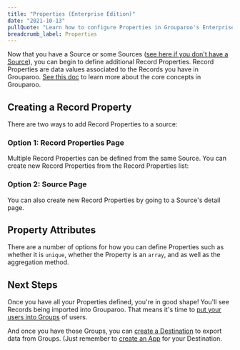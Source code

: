 ```yaml
---
title: "Properties (Enterprise Edition)"
date: "2021-10-13"
pullQuote: "Learn how to configure Properties in Grouparoo's Enterprise Edition."
breadcrumb_label: Properties
---
```


Now that you have a Source or some Sources ([see here if you don't have a Source](/docs/running/ui-enterprise/sources)), you can begin to define additional Record Properties. Record Properties are data values associated to the Records you have in Grouparoo. [See this doc](/docs/getting-started/product-concepts) to learn more about the core concepts in Grouparoo.

## Creating a Record Property

There are two ways to add Record Properties to a source:

### Option 1: Record Properties Page

Multiple Record Properties can be defined from the same Source. You can create new Record Properties from the Record Properties list:

<ImageInBrowserFrame
  centered
  alt="New Record Properties"
  src="/images/docs/guides/new-record-properties.png"
  width={1808}
  height={846}
/>

### Option 2: Source Page

You can also create new Record Properties by going to a Source's detail page.

<ImageInBrowserFrame
  centered
  alt="New Record Properties Source Details"
  src="/images/docs/guides/new-record-properties-source-detail.png"
  width={1833}
  height={894}
/>

## Property Attributes

There are a number of options for how you can define Properties such as whether it is `unique`, whether the Property is an `array`, and as well as the aggregation method.

<ImageInBrowserFrame
  centered
  alt="New Property"
  src="/images/docs/guides/add-record-property.png"
  width={1817}
  height={964}
/>

## Next Steps

Once you have all your Properties defined, you're in good shape! You'll see Records being imported into Grouparoo. That means it's time to [put your users into Groups](/docs/running/ui-enterprise/groups) of users.

And once you have those Groups, you can [create a Destination](/docs/running/ui-enterprise/destinations) to export data from Groups. (Just remember to [create an App](/docs/running/ui-enterprise/apps) for your Destination.

